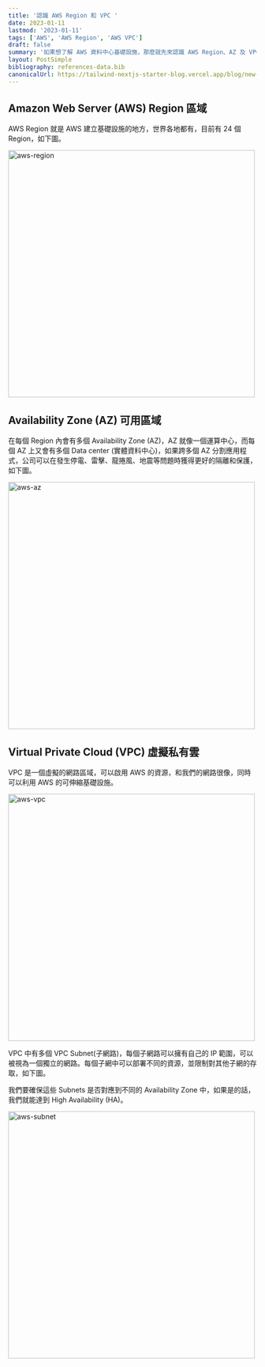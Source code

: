 ```yaml
---
title: '認識 AWS Region 和 VPC '
date: 2023-01-11
lastmod: '2023-01-11'
tags: ['AWS', 'AWS Region', 'AWS VPC']
draft: false
summary: '如果想了解 AWS 資料中心基礎設施，那麼就先來認識 AWS Region、AZ 及 VPC 吧！'
layout: PostSimple
bibliography: references-data.bib
canonicalUrl: https://tailwind-nextjs-starter-blog.vercel.app/blog/new-features-in-v1/
---
```


## Amazon Web Server (AWS) Region 區域

AWS Region 就是 AWS 建立基礎設施的地方，世界各地都有，目前有 24 個 Region，如下圖。

<img src="/static/images/2023-01-11_aws-region_and_vpc/1.png" alt="aws-region" width="500" />

## Availability Zone (AZ) 可用區域

在每個 Region 內會有多個 Availability Zone (AZ)，AZ 就像一個運算中心，而每個 AZ 上又會有多個 Data center (實體資料中心)，如果跨多個 AZ 分割應用程式，公司可以在發生停電、雷擊、龍捲風、地震等問題時獲得更好的隔離和保護，如下圖。

<img src="/static/images/2023-01-11_aws-region_and_vpc/2.png" alt="aws-az" width="500" />

## Virtual Private Cloud (VPC) 虛擬私有雲

VPC 是一個虛擬的網路區域，可以啟用 AWS 的資源，和我們的網路很像，同時可以利用 AWS 的可伸縮基礎設施。

<img src="/static/images/2023-01-11_aws-region_and_vpc/3.png" alt="aws-vpc" width="500" />

VPC 中有多個 VPC Subnet(子網路)，每個子網路可以擁有自己的 IP 範圍，可以被視為一個獨立的網路。每個子網中可以部署不同的資源，並限制對其他子網的存取，如下圖。

我們要確保這些 Subnets 是否對應到不同的 Availability Zone 中，如果是的話，我們就能達到 High Availability (HA)。

<img src="/static/images/2023-01-11_aws-region_and_vpc/4.png" alt="aws-subnet" width="500" />
